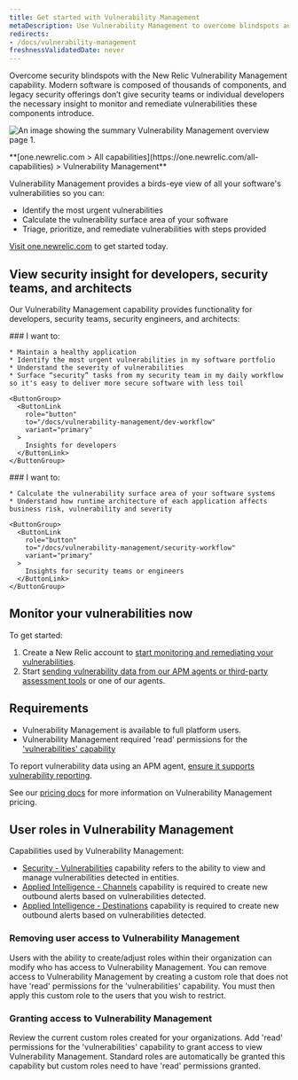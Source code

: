 ```yaml
---
title: Get started with Vulnerability Management
metaDescription: Use Vulnerability Management to overcome blindspots and remediate vulnerabilities.
redirects:
- /docs/vulnerability-management
freshnessValidatedDate: never
---
```


Overcome security blindspots with the New Relic Vulnerability Management capability. Modern software is composed of thousands of components, and legacy security offerings don’t give security teams or individual developers the necessary insight to monitor and remediate vulnerabilities these components introduce.

<img
  title="Vulnerability Management overview 1"
  alt="An image showing the summary Vulnerability Management overview page 1."
  src="/images/security_screenshot-full_security-overview-1.webp"
/>

<figcaption>
  <DNT>
    **[one.newrelic.com > All capabilities](https://one.newrelic.com/all-capabilities) > Vulnerability Management**
  </DNT>
</figcaption>

Vulnerability Management provides a birds-eye view of all your software's vulnerabilities so you can:

* Identify the most urgent vulnerabilities
* Calculate the vulnerability surface area of your software
* Triage, prioritize, and remediate vulnerabilities with steps provided

[Visit one.newrelic.com](https://one.newrelic.com/vulnerability-management) to get started today.

## View security insight for developers, security teams, and architects

Our Vulnerability Management capability provides functionality for developers, security teams, security engineers, and architects:

<SideBySide>
  <Side>
    ### I want to:

    * Maintain a healthy application
    * Identify the most urgent vulnerabilities in my software portfolio
    * Understand the severity of vulnerabilities
    * Surface “security” tasks from my security team in my daily workflow so it's easy to deliver more secure software with less toil

    <ButtonGroup>
      <ButtonLink
        role="button"
        to="/docs/vulnerability-management/dev-workflow"
        variant="primary"
      >
        Insights for developers
      </ButtonLink>
    </ButtonGroup>
  </Side>

  <Side>
    ### I want to:

    * Calculate the vulnerability surface area of your software systems
    * Understand how runtime architecture of each application affects business risk, vulnerability and severity

    <ButtonGroup>
      <ButtonLink
        role="button"
        to="/docs/vulnerability-management/security-workflow"
        variant="primary"
      >
        Insights for security teams or engineers
      </ButtonLink>
    </ButtonGroup>
  </Side>
</SideBySide>

## Monitor your vulnerabilities now

To get started:

1. Create a New Relic account to [start monitoring and remediating your vulnerabilities](https://one.newrelic.com/vulnerability-management).
2. Start [sending vulnerability data from our APM agents or third-party assessment tools](/docs/vulnerability-management/integrations/intro) or one of our agents.

## Requirements

* Vulnerability Management is available to full platform users.
* Vulnerability Management required 'read' permissions for the ['vulnerabilities' capability](/docs/accounts/accounts-billing/new-relic-one-user-management/user-permissions/#security)

To report vulnerability data using an APM agent, [ensure it supports vulnerability reporting](/docs/vulnerability-management/integrations/intro/#apm-agents).

See our [pricing docs](/docs/licenses/license-information/usage-plans/new-relic-one-usage-plan-descriptions/#list-price) for more information on Vulnerability Management pricing.

## User roles in Vulnerability Management

Capabilities used by Vulnerability Management:

* [Security - Vulnerabilities](/docs/accounts/accounts-billing/new-relic-one-user-management/user-permissions/#security) capability refers to the ability to view and manage vulnerabilities detected in entities.
* [Applied Intelligence - Channels](/docs/accounts/accounts-billing/new-relic-one-user-management/user-permissions/#applied-intelligence) capability is required to create new outbound alerts based on vulnerabilities detected.
* [Applied Intelligence - Destinations](/docs/accounts/accounts-billing/new-relic-one-user-management/user-permissions/#applied-intelligence) capability is required to create new outbound alerts based on vulnerabilities detected.

### Removing user access to Vulnerability Management

Users with the ability to create/adjust roles within their organization can modify who has access to Vulnerability Management. You can remove access to Vulnerability Management by creating a custom role that does not have 'read' permissions for the 'vulnerabilities' capability. You must then apply this custom role to the users that you wish to restrict.

### Granting access to Vulnerability Management

Review the current custom roles created for your organizations. Add 'read' permissions for the 'vulnerabilities' capability to grant access to view Vulnerability Management. Standard roles are automatically be granted this capability but custom roles need to have 'read' permissions granted.
